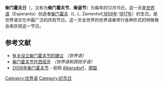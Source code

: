 {{Esperanto|expanded=Culture}}
'''柴门霍夫日'''（{{lang-eo|Zamenhofa Tago}}，又称为'''柴门霍夫节'''、'''柴诞节'''）为每年的12月15日，这一天是[[世界语|世界语]]（Esperanto）创造者[[柴门霍夫|柴门霍夫]]（L. L. Zamenhof,[[1859年|1859年]]-[[1917年|1917年]]）的生日。是世界语文化中最广泛的庆祝节日。这一天全世界的世界语者举行各种形式的特殊聚会来庆祝这一节日。

== 参考文献 ==
* [http://www.chinareport.com.cn/04e/UEA.htm 有关设立柴门霍夫节的建议] {{Wayback|url=http://www.chinareport.com.cn/04e/UEA.htm |date=20050222013218 }} ''（世界语）''
* [https://web.archive.org/web/20070927213148/http://www.esperanto-es.net/notico/notico.php?dato=20031215 柴门霍夫节在西班牙] ''（世界语和西班牙语）''
* [http://www.youtube.com/watch?v=-YqP4JNavX0 2006年柴门霍夫节] {{Wayback|url=http://www.youtube.com/watch?v=-YqP4JNavX0 |date=20210325043931 }} - 视频 [[Albersdorf|Albersdorf]]，[[德国|德国]]

[[Category:世界语|Category:世界语]]
[[Category:纪念日|Category:纪念日]]